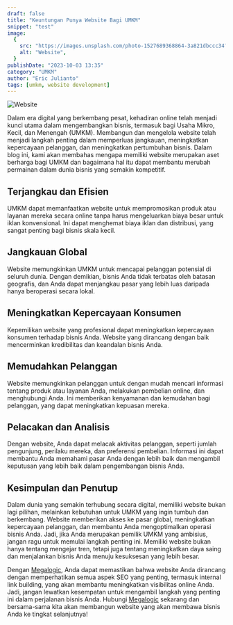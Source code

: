 ```yaml
---
draft: false
title: "Keuntungan Punya Website Bagi UMKM"
snippet: "test"
image:
  {
    src: "https://images.unsplash.com/photo-1527689368864-3a821dbccc34?&fit=crop&w=430&h=240",
    alt: "Website",
  }
publishDate: "2023-10-03 13:35"
category: "UMKM"
author: "Eric Julianto"
tags: [umkm, website development]
---
```


![Website](https://images.unsplash.com/photo-1527689368864-3a821dbccc34)

Dalam era digital yang berkembang pesat, kehadiran online telah menjadi kunci utama dalam mengembangkan bisnis, termasuk bagi Usaha Mikro, Kecil, dan Menengah (UMKM). Membangun dan mengelola website telah menjadi langkah penting dalam memperluas jangkauan, meningkatkan kepercayaan pelanggan, dan meningkatkan pertumbuhan bisnis. Dalam blog ini, kami akan membahas mengapa memiliki website merupakan aset berharga bagi UMKM dan bagaimana hal itu dapat membantu merubah permainan dalam dunia bisnis yang semakin kompetitif.

## Terjangkau dan Efisien

UMKM dapat memanfaatkan website untuk mempromosikan produk atau layanan mereka secara online tanpa harus mengeluarkan biaya besar untuk iklan konvensional. Ini dapat menghemat biaya iklan dan distribusi, yang sangat penting bagi bisnis skala kecil.

## Jangkauan Global

Website memungkinkan UMKM untuk mencapai pelanggan potensial di seluruh dunia. Dengan demikian, bisnis Anda tidak terbatas oleh batasan geografis, dan Anda dapat menjangkau pasar yang lebih luas daripada hanya beroperasi secara lokal.

## Meningkatkan Kepercayaan Konsumen

Kepemilikan website yang profesional dapat meningkatkan kepercayaan konsumen terhadap bisnis Anda. Website yang dirancang dengan baik mencerminkan kredibilitas dan keandalan bisnis Anda.

## Memudahkan Pelanggan

Website memungkinkan pelanggan untuk dengan mudah mencari informasi tentang produk atau layanan Anda, melakukan pembelian online, dan menghubungi Anda. Ini memberikan kenyamanan dan kemudahan bagi pelanggan, yang dapat meningkatkan kepuasan mereka.

## Pelacakan dan Analisis

Dengan website, Anda dapat melacak aktivitas pelanggan, seperti jumlah pengunjung, perilaku mereka, dan preferensi pembelian. Informasi ini dapat membantu Anda memahami pasar Anda dengan lebih baik dan mengambil keputusan yang lebih baik dalam pengembangan bisnis Anda.

## Kesimpulan dan Penutup

Dalam dunia yang semakin terhubung secara digital, memiliki website bukan lagi pilihan, melainkan kebutuhan untuk UMKM yang ingin tumbuh dan berkembang. Website memberikan akses ke pasar global, meningkatkan kepercayaan pelanggan, dan membantu Anda mengoptimalkan operasi bisnis Anda. Jadi, jika Anda merupakan pemilik UMKM yang ambisius, jangan ragu untuk memulai langkah penting ini. Memiliki website bukan hanya tentang mengejar tren, tetapi juga tentang meningkatkan daya saing dan menjalankan bisnis Anda menuju kesuksesan yang lebih besar.

Dengan <a href="/pricing" class="text-blue-500" target="_blank" >Megalogic</a>, Anda dapat memastikan bahwa website Anda dirancang dengan memperhatikan semua aspek SEO yang penting, termasuk internal link building, yang akan membantu meningkatkan visibilitas online Anda. Jadi, jangan lewatkan kesempatan untuk mengambil langkah yang penting ini dalam perjalanan bisnis Anda. Hubungi <a href="/pricing" class="text-blue-500" target="_blank" >Megalogic</a> sekarang dan bersama-sama kita akan membangun website yang akan membawa bisnis Anda ke tingkat selanjutnya!
